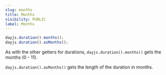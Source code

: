 ```yaml
---
slug: months
title: Months
visibility: PUBLIC
label: Months
---
```


```javascript
dayjs.duration().months();
dayjs.duration().asMonths();
```

As with the other getters for durations, `dayjs.duration().months()` gets the months (0 - 11).

`dayjs.duration().asMonths()` gets the length of the duration in months.